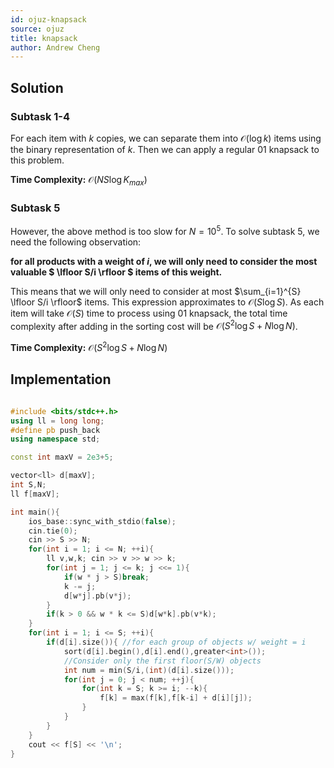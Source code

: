 ```yaml
---
id: ojuz-knapsack
source: ojuz
title: knapsack
author: Andrew Cheng
---
```


## Solution

### Subtask 1-4

For each item with $k$ copies, we can separate them into $\mathcal{O}(\log k)$ items using the binary representation of $k$.
Then we can apply a regular 01 knapsack to this problem.

**Time Complexity:**
$\mathcal{O}(NS \log K_{max})$

### Subtask 5

However, the above method is too slow for $N = 10^5$. To solve subtask 5, we need the following observation:

**for all products with a weight of $i$, we will only need to consider the most valuable $ \lfloor S/i \rfloor $ items of this weight.**

This means that we will only need to consider at most $\sum_{i=1}^{S} \lfloor S/i \rfloor$ items. This expression approximates to $\mathcal{O}(S \log S)$. 
As each item will take $\mathcal{O}(S)$ time to process using 01 knapsack, the total time complexity after adding in the sorting cost will be
$\mathcal{O}(S^2 \log S + N \log N)$. 

**Time Complexity:**
$\mathcal{O}(S^2 \log S + N \log N)$

## Implementation

<LanguageSection>
<CPPSection>

```cpp

#include <bits/stdc++.h>
using ll = long long;
#define pb push_back
using namespace std;

const int maxV = 2e3+5;

vector<ll> d[maxV];
int S,N;
ll f[maxV];

int main(){
	ios_base::sync_with_stdio(false);
	cin.tie(0);
	cin >> S >> N;
	for(int i = 1; i <= N; ++i){
		ll v,w,k; cin >> v >> w >> k;
		for(int j = 1; j <= k; j <<= 1){
			if(w * j > S)break;
			k -= j;
			d[w*j].pb(v*j);
		}
		if(k > 0 && w * k <= S)d[w*k].pb(v*k);
	}
	for(int i = 1; i <= S; ++i){
		if(d[i].size()){ //for each group of objects w/ weight = i
			sort(d[i].begin(),d[i].end(),greater<int>());
			//Consider only the first floor(S/W) objects
			int num = min(S/i,(int)(d[i].size()));
			for(int j = 0; j < num; ++j){
				for(int k = S; k >= i; --k){
					f[k] = max(f[k],f[k-i] + d[i][j]);
				}
			}
		}
	}
	cout << f[S] << '\n';
}

```
</CPPSection>
</LanguageSection>

